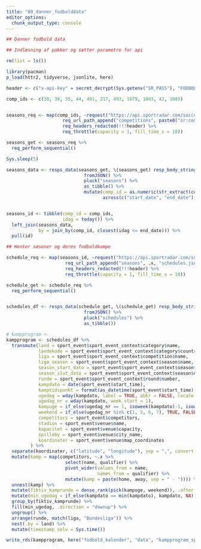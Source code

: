 ```yaml
---
title: "00_danner_fodbolddata"
editor_options: 
  chunk_output_type: console
---
```



```r
## Danner fodbold data

## Indlæsning af pakker og sætter parametre for api

rm(list = ls())

library(pacman)
p_load(httr2, tidyverse, jsonlite, here)

header <- c("x-api-key" = secret_decrypt(Sys.getenv("SR_PASS"), "FODBOLD_KEY"))

comp_ids <- c(38, 39, 35, 44, 491, 217, 493, 1079, 1083, 42, 1085)


seasons_req <- map(comp_ids, ~request("https://api.sportradar.com/soccer/trial/v4/en/") %>% 
                     req_url_path_append("competitions", paste0("sr:competition:", .x), "seasons.json") %>% 
                     req_headers_redacted(!!!header) %>% 
                     req_throttle(capacity = 1, fill_time_s = 10))

seasons_get <- seasons_req %>% 
  req_perform_sequential()

Sys.sleep(5)

seasons_data <- resps_data(seasons_get, \(seasons_get) resp_body_string(seasons_get) %>% 
                             fromJSON() %>% 
                             pluck("seasons") %>% 
                             as_tibble() %>% 
                             mutate(comp_id = as.numeric(str_extract(competition_id, "\\d+")),
                                    across(c("start_date", "end_date"), date)))


seasons_id <- tibble(comp_id = comp_ids,
                     idag = today()) %>% 
  left_join(seasons_data,
            by = join_by(comp_id, closest(idag <= end_date))) %>% 
  pull(id)

## Henter sæsoner og deres fodboldkampe

schedule_req <- map(seasons_id, ~request("https://api.sportradar.com/soccer/trial/v4/en/") %>% 
                      req_url_path_append("seasons", .x, "schedules.json") %>% 
                      req_headers_redacted(!!!header) %>% 
                      req_throttle(capacity = 1, fill_time_s = 10))

schedule_get <- schedule_req %>% 
  req_perform_sequential()


schedules_df <- resps_data(schedule_get, \(schedule_get) resp_body_string(schedule_get) %>% 
                             fromJSON() %>% 
                             pluck("schedules") %>% 
                             as_tibble())

# kampprogram <- 
kampprogram <- schedules_df %>% 
  transmute(land = sport_event$sport_event_context$category$name,
            landekode = sport_event$sport_event_context$category$country_code,
            liga = sport_event$sport_event_context$competition$name,
            liga_season = sport_event$sport_event_context$season$name,
            season_start_dato = sport_event$sport_event_context$season$start_date,
            season_slut_dato = sport_event$sport_event_context$season$end_date,
            runde = sport_event$sport_event_context$round$number,
            kampdato = date(sport_event$start_time),
            kamptidspunkt = format(as_datetime(sport_event$start_time), "%H:%M"),
            ugedag = wday(kampdato, label = TRUE, abbr = FALSE, locale = "da_DK.UTF-8", week_start = 1),
            ugedag_nr = wday(kampdato, week_start = 1),
            kampuge = if_else(ugedag_nr == 1, isoweek(kampdato)-1, isoweek(kampdato)),
            weekend = if_else(ugedag_nr %in% c(1, 5, 6, 7), TRUE, FALSE),
            competitors = sport_event$competitors,
            stadion = sport_event$venue$name,
            kapacitet = sport_event$venue$capacity,
            spilleby = sport_event$venue$city_name,
            koordinater = sport_event$venue$map_coordinates
         ) %>% 
  separate(koordinater, c("latitude", "longitude"), sep = ",", convert = TRUE) %>% 
  mutate(kamp = map(competitors, ~.x %>% 
                      select(name, qualifier) %>% 
                      pivot_wider(values_from = name,
                                  names_from = qualifier) %>% 
                      mutate(kamp = paste(home, away, sep = " - ")))) %>% 
  unnest(kamp) %>% 
  mutate(fiktiv_kamprunde = dense_rank(pick(kampuge, weekend)), .after = "weekend") %>% 
  mutate(min_ugedag = if_else(kampdato == min(kampdato), kampdato, NA), .by = fiktiv_kamprunde) %>% 
  group_by(fiktiv_kamprunde) %>%
  fill(min_ugedag, .direction = "downup") %>% 
  ungroup() %>% 
  arrange(runde, match(liga, "Bundesliga")) %>% 
  nest(.by = land) %>% 
  mutate(timestamp_selv = Sys.time())

write_rds(kampprogram, here("fodbold_kalender", "data", "kampprogram_sportradar.rds"))

```

